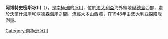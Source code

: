 {{coord|53|6|S|73|24|E|type:glacier_region:HM|display=title}}

'''阿博特史密斯冰川'''（{{lang-en|Abbotsmith Glacier}}），是[[南極洲|南極洲]]的[[冰川|冰川]]，位於[[澳大利亞|澳大利亞]]海外領地[[赫德島|赫德島]]西部，處於[[沃爾什海崖|沃爾什海崖]]和[[亨德森海崖|亨德森海崖]]之間，流經[[大本山_(赫德島)|大本山]]西坡，在1948年由[[澳大利亞|澳大利亞]]探險隊測量。

{{Antarctica-geo-stub}}
[[Category:南極洲冰川|Category:南極洲冰川]]